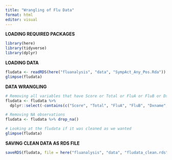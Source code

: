```yaml
---
title: "Wrangling of Flu Data"
format: html
editor: visual
---
```


**LOADING REQUIRED PACKAGES**

```r
library(here)
library(tidyverse)
library(dplyr)
```

**LOADING DATA**

```r
fludata <- readRDS(here("fluanalysis", "data", "SympAct_Any_Pos.Rda"))
glimpse(fludata)
```

**DATA WRANGLING**

```r
# Removing all variables that have Score or Total or FluA or FluB or Dxname or Activity or Unique.Visit in their name
fludata <- fludata %>%
  dplyr::select(-contains(c("Score", "Total", "FluA", "FluB", "Dxname", "Activity", "Unique.Visit")))

# Removing NA observations
fludata <- fludata %>% drop_na()

# Looking at the fludata if it was cleaned as we wanted
glimpse(fludata)
```

**SAVING CLEAN DATA AS RDS FILE**

```r
saveRDS(fludata, file = here("fluanalysis", "data", "fludata_clean.rds"))
```
